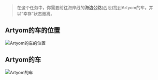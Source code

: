 > 在这个任务中，你需要前往海岸线的**海边公路**(西段)找到Artyom的车，并以“幸存”状态撤离。

## Artyom的车的位置

![Artyom的车的位置](/tarkov/images/guides/wet-job-part-3/12044e5f-9866-412a-8cde-08161e82459c.webp "Artyom的车的位置")

## Artyom的车

![Artyom的车](/tarkov/images/guides/wet-job-part-3/4350eb89-2a39-40ad-b353-4b965a553fcb.webp "Artyom的车")
